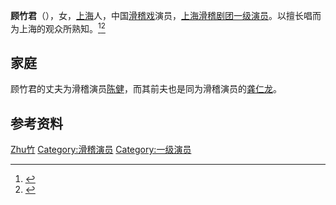 '''顾竹君'''（{{bd|1961年}}），女，[[上海|上海]]人，中国[[滑稽戏|滑稽戏]]演员，[[上海滑稽剧团|上海滑稽剧团]][[一级演员|一级演员]]。以擅长唱而为上海的观众所熟知。<ref>{{Cite book|title=中国当代文化艺术名人大辞典|author=刘波主编|publisher=国际文化出版公司|year=1993|isbn=9787800493898|location=北京|pages=}}</ref><ref>{{Cite book|title=中国当代青年名人大辞典 • 二 文学艺术卷|author=褚德新主编; 周浙平, 侯云章副主编|publisher=黑龙江人民出版社|year=1993|isbn=|location=哈尔滨|pages=}}</ref>

== 家庭 ==
顾竹君的丈夫为滑稽演员[[陈健_(滑稽演员)|陈健]]，而其前夫也是同为滑稽演员的[[龚仁龙|龚仁龙]]。

== 参考资料 ==
{{reflist}}

{{China-enter-bio-stub}}

{{Authority control}}
{{DEFAULTSORT:Gu顾}}
[[Category:顾姓|Zhu竹]]
[[Category:滑稽演员|Category:滑稽演员]]
[[Category:一级演员|Category:一级演员]]
